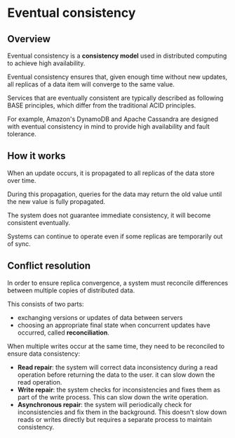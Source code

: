 # Eventual consistency

## Overview

Eventual consistency is a **consistency model** used in distributed computing to achieve high availability.

Eventual consistency ensures that, given enough time without new updates, all replicas of a data item will converge to the same value.

Services that are eventually consistent are typically described as following BASE principles, which differ from the traditional ACID principles.

For example, Amazon's DynamoDB and Apache Cassandra are designed with eventual consistency in mind to provide high availability and fault tolerance.


## How it works

When an update occurs, it is propagated to all replicas of the data store over time.

During this propagation, queries for the data may return the old value until the new value is fully propagated.

The system does not guarantee immediate consistency, it will become consistent eventually.

Systems can continue to operate even if some replicas are temporarily out of sync.


## Conflict resolution

In order to ensure replica convergence, a system must reconcile differences between multiple copies of distributed data.

This consists of two parts:
- exchanging versions or updates of data between servers 
- choosing an appropriate final state when concurrent updates have occurred, called **reconciliation**.

When multiple writes occur at the same time, they need to be reconciled to ensure data consistency:
- **Read repair**: the system will correct data inconsistency during a read operation before returning the data to the user. it can slow down the read operation.
- **Write repair**: the system checks for inconsistencies and fixes them as part of the write process. This can slow down the write operation.
- **Asynchronous repair**: the system will periodically check for inconsistencies and fix them in the background. This doesn't slow down reads or writes directly but requires a separate process to maintain consistency.
